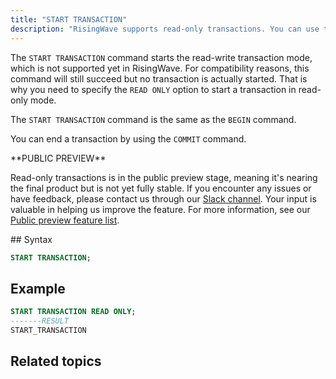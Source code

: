 ```yaml
---
title: "START TRANSACTION"
description: "RisingWave supports read-only transactions. You can use the `START TRANSACTION READ ONLY` command to start a read-only transaction. For more information about transactions in RisingWave, see [Transactions](/processing/sql/transactions)."
---
```


The `START TRANSACTION` command starts the read-write transaction mode, which is not supported yet in RisingWave. For compatibility reasons, this command will still succeed but no transaction is actually started. That is why you need to specify the `READ ONLY` option to start a transaction in read-only mode.

The `START TRANSACTION` command is the same as the `BEGIN` command.

You can end a transaction by using the `COMMIT` command.

<Note>
**PUBLIC PREVIEW**

Read-only transactions is in the public preview stage, meaning it's nearing the final product but is not yet fully stable. If you encounter any issues or have feedback, please contact us through our [Slack channel](https://www.risingwave.com/slack). Your input is valuable in helping us improve the feature. For more information, see our [Public preview feature list](/changelog/product-lifecycle#features-in-the-public-preview-stage).

</Note>
## Syntax

```sql
START TRANSACTION;
```

## Example

```sql
START TRANSACTION READ ONLY;
-------RESULT
START_TRANSACTION

```

## Related topics
<CardGroup>
  <Card
    title="Transactions"
    icon="exchange"
    iconType="solid"
    href="/processing/sql/transactions"
    horizontal
  />

  <Card
    title="BEGIN"
    icon="play"
    iconType="solid"
    href="/sql/commands/sql-begin"
    horizontal
  />

  <Card
    title="COMMIT"
    icon="check"
    iconType="solid"
    href="/sql/commands/sql-commit"
    horizontal
  />
</CardGroup>
